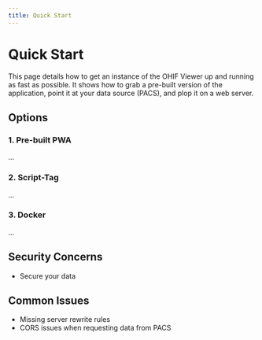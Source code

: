 ```yaml
---
title: Quick Start
---
```


# Quick Start

This page details how to get an instance of the OHIF Viewer up and running as
fast as possible. It shows how to grab a pre-built version of the application,
point it at your data source (PACS), and plop it on a web server.

## Options

### 1. Pre-built PWA

...

### 2. Script-Tag

...

### 3. Docker

...

## Security Concerns

- Secure your data

## Common Issues

- Missing server rewrite rules
- CORS issues when requesting data from PACS
